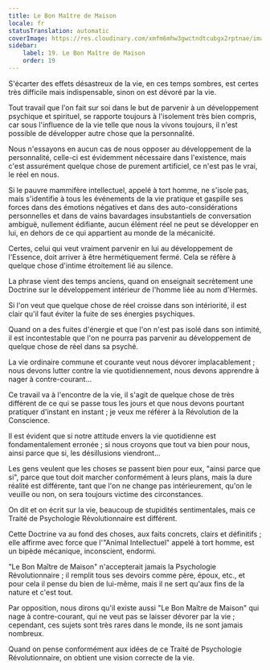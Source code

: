 ```yaml
---
title: Le Bon Maître de Maison
locale: fr
statusTranslation: automatic
coverImage: https://res.cloudinary.com/xmfm6mhw3gwctndtcubgx2rptnae/image/upload/v1740468922/small_cover_tratado_de_psicologia_revolucionaria_a4c0dca4e0.webp
sidebar:
    label: 19. Le Bon Maître de Maison
    order: 19
---
```

S'écarter des effets désastreux de la vie, en ces temps sombres, est certes très difficile mais indispensable, sinon on est dévoré par la vie.

Tout travail que l'on fait sur soi dans le but de parvenir à un développement psychique et spirituel, se rapporte toujours à l'isolement très bien compris, car sous l'influence de la vie telle que nous la vivons toujours, il n'est possible de développer autre chose que la personnalité.

Nous n'essayons en aucun cas de nous opposer au développement de la personnalité, celle-ci est évidemment nécessaire dans l'existence, mais c'est assurément quelque chose de purement artificiel, ce n'est pas le vrai, le réel en nous.

Si le pauvre mammifère intellectuel, appelé à tort homme, ne s'isole pas, mais s'identifie à tous les événements de la vie pratique et gaspille ses forces dans des émotions négatives et dans des auto-considérations personnelles et dans de vains bavardages insubstantiels de conversation ambiguë, nullement édifiante, aucun élément réel ne peut se développer en lui, en dehors de ce qui appartient au monde de la mécanicité.

Certes, celui qui veut vraiment parvenir en lui au développement de l'Essence, doit arriver à être hermétiquement fermé. Cela se réfère à quelque chose d'intime étroitement lié au silence.

La phrase vient des temps anciens, quand on enseignait secrètement une Doctrine sur le développement intérieur de l'homme liée au nom d'Hermès.

Si l'on veut que quelque chose de réel croisse dans son intériorité, il est clair qu'il faut éviter la fuite de ses énergies psychiques.

Quand on a des fuites d'énergie et que l'on n'est pas isolé dans son intimité, il est incontestable que l'on ne pourra pas parvenir au développement de quelque chose de réel dans sa psyché.

La vie ordinaire commune et courante veut nous dévorer implacablement ; nous devons lutter contre la vie quotidiennement, nous devons apprendre à nager à contre-courant...

Ce travail va à l'encontre de la vie, il s'agit de quelque chose de très différent de ce qui se passe tous les jours et que nous devons pourtant pratiquer d'instant en instant ; je veux me référer à la Révolution de la Conscience.

Il est évident que si notre attitude envers la vie quotidienne est fondamentalement erronée ; si nous croyons que tout va bien pour nous, ainsi parce que si, les désillusions viendront...

Les gens veulent que les choses se passent bien pour eux, "ainsi parce que si", parce que tout doit marcher conformément à leurs plans, mais la dure réalité est différente, tant que l'on ne change pas intérieurement, qu'on le veuille ou non, on sera toujours victime des circonstances.

On dit et on écrit sur la vie, beaucoup de stupidités sentimentales, mais ce Traité de Psychologie Révolutionnaire est différent.

Cette Doctrine va au fond des choses, aux faits concrets, clairs et définitifs ; elle affirme avec force que l'"Animal Intellectuel" appelé à tort homme, est un bipède mécanique, inconscient, endormi.

"Le Bon Maître de Maison" n'accepterait jamais la Psychologie Révolutionnaire ; il remplit tous ses devoirs comme père, époux, etc., et pour cela il pense du bien de lui-même, mais il ne sert qu'aux fins de la nature et c'est tout.

Par opposition, nous dirons qu'il existe aussi "Le Bon Maître de Maison" qui nage à contre-courant, qui ne veut pas se laisser dévorer par la vie ; cependant, ces sujets sont très rares dans le monde, ils ne sont jamais nombreux.

Quand on pense conformément aux idées de ce Traité de Psychologie Révolutionnaire, on obtient une vision correcte de la vie.

